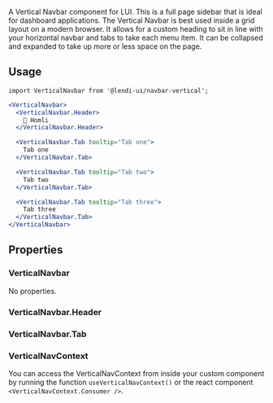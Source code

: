 
A Vertical Navbar component for LUI. This is a full page sidebar that is ideal for dashboard applications. The Vertical Navbar is best used inside a grid layout on a modern browser. It allows for a custom heading to sit in line with your horizontal navbar and tabs to take each menu item. It can be collapsed and expanded to take up more or less space on the page.

## Usage

```
import VerticalNavbar from '@lendi-ui/navbar-vertical';
```

```jsx
<VerticalNavbar>
  <VerticalNavbar.Header>
    🏡 Homli
  </VerticalNavbar.Header>

  <VerticalNavbar.Tab tooltip="Tab one">
    Tab one
  </VerticalNavbar.Tab>

  <VerticalNavbar.Tab tooltip="Tab two">
    Tab two
  </VerticalNavbar.Tab>

  <VerticalNavbar.Tab tooltip="Tab three">
    Tab three
  </VerticalNavbar.Tab>
</VerticalNavbar>
```

## Properties

### VerticalNavbar

No properties.

### VerticalNavbar.Header

<PropTable>
  <PropTable.Entry name="height" type="string" defaultValue="56px" description="Provide a height to the nav header to match your top navigation."/>
</PropTable>

### VerticalNavbar.Tab

<PropTable>
  <PropTable.Entry name="tooltip" type="string" description="Content for the tooltip shown when the tab is moused over and the vertical navbar is collapsed."/>
  <PropTable.Entry name="selected" type="boolean" description="Whether the tab is selected." />
  <PropTable.Entry name="onClick" type="() => void" description="Function to execute when tab is clicked." />
</PropTable>

### VerticalNavContext

You can access the VerticalNavContext from inside your custom component by running the function `useVerticalNavContext()` or the react component `<VerticalNavContext.Consumer />`.

<PropTable>
  <PropTable.Entry name="isMouseOver" type="boolean" defaultValue={false} description="Whether the mouse is over the Vertical Navbar."/>
  <PropTable.Entry name="isExpanded" type="boolean" defaultValue={true} description="Whether the Vertical Navbar is in expanded or collapsed state." />
  <PropTable.Entry name="setIsExpanded" type="(boolean) => void" description="Function that sets Vertical Navbar expanded or collapsed." />
</PropTable>
